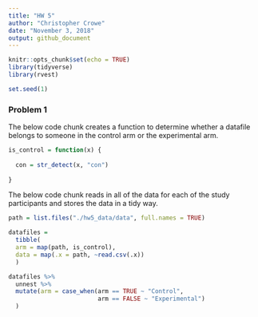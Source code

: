 ```yaml
---
title: "HW 5"
author: "Christopher Crowe"
date: "November 3, 2018"
output: github_document
---
```


```r
knitr::opts_chunk$set(echo = TRUE)
library(tidyverse)
library(rvest)

set.seed(1)
```

### Problem 1

The below code chunk creates a function to determine whether a datafile belongs to someone in the control arm or the experimental arm.

```r
is_control = function(x) {
  
  con = str_detect(x, "con")
  
}
```

The below code chunk reads in all of the data for each of the study participants and stores the data in a tidy way.
```r
path = list.files("./hw5_data/data", full.names = TRUE)

datafiles = 
  tibble(
  arm = map(path, is_control),
  data = map(.x = path, ~read.csv(.x))
  )

datafiles %>%
  unnest %>% 
  mutate(arm = case_when(arm == TRUE ~ "Control",
                         arm == FALSE ~ "Experimental")
  )

```


```r

```



